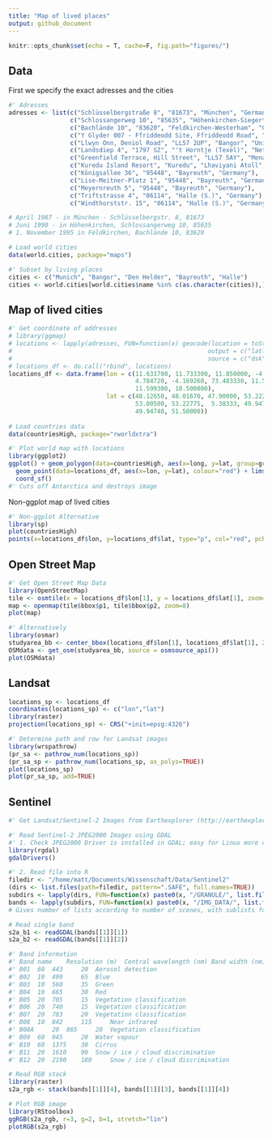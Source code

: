 ```yaml
---
title: "Map of lived places"
output: github_document
---
```


```r
knitr::opts_chunk$set(echo = T, cache=F, fig.path="figures/")
```

## Data

First we specify the exact adresses and the cities

```r
#' Adresses
adresses <- list(c("Schlüsselbergstraße 8", "81673", "München", "Germany"), 
                 c("Schlossangerweg 10", "85635", "Höhenkirchen-Siegertsbrunn", "Germany"),
                 c("Bachlände 10", "83620", "Feldkirchen-Westerham", "Germany"),
                 c("Y Glyder 007 - Ffriddeodd Site, Ffriddeodd Road", "LL57 2JY", "Bangor", "United Kingdom"),
                 c("Llwyn Onn, Deniol Road", "LL57 2UP", "Bangor", "United Kingdom"),
                 c("Landsdiep 4", "1797 SZ", "'t Horntje (Texel)", "Netherlands"),
                 c("Greenfield Terrace, Hill Street", "LL57 5AY", "Menai Bridge", "United Kingdom"),
                 c("Kuredu Island Resort", "Kuredu", "Lhaviyani Atoll", "Maldives"),
                 c("Königsallee 36", "95448", "Bayreuth", "Germany"),
                 c("Lise-Meitner-Platz 1", "95448", "Bayreuth", "Germany"),
                 c("Meyernreuth 5", "95448", "Bayreuth", "Germany"),
                 c("Triftstrasse 4", "06114", "Halle (S.)", "Germany"),
                 c("Windthorststr. 15", "06114", "Halle (S.)", "Germany"))

# April 1987 - in München - Schlüsselbergstr. 8, 81673
# Juni 1990 - in Höhenkirchen, Schlossangerweg 10, 85635
# 1. November 1995 in Feldkirchen, Bachlände 10, 83620

# Load world cities
data(world.cities, package="maps")

#' Subset by living places
cities <- c("Munich", "Bangor", "Den Helder", "Bayreuth", "Halle")
cities <- world.cities[world.cities$name %in% c(as.character(cities)),]
```

## Map of lived cities

```r
#' Get coordinate of addresses
# library(ggmap)
# locations <- lapply(adresses, FUN=function(x) geocode(location = toString(x), 
#                                                      output = c("latlon"), 
#                                                      source = c("dsk")))
# locations_df <- do.call("rbind", locations)
locations_df <- data.frame(lon = c(11.631700, 11.733300, 11.850000, -4.113668, -4.113668,
                                   4.784720, -4.169260, 73.483330, 11.599300, 11.599300,
                                   11.599300, 10.500000), 
                           lat = c(48.12650, 48.01670, 47.90000, 53.22200, 53.22200, 
                                   53.00500, 53.22775,  5.38333, 49.94740, 49.94740,
                                   49.94740, 51.50000))
                           
# Load countries data
data(countriesHigh, package="rworldxtra")

#' Plot world map with locations
library(ggplot2)
ggplot() + geom_polygon(data=countriesHigh, aes(x=long, y=lat, group=group), colour="black", fill="gray50") + 
  geom_point(data=locations_df, aes(x=lon, y=lat), colour="red") + lims(x=c(-180,180), y=c(-90,90)) + 
  coord_sf()
#' Cuts off Antarctica and destroys image
```

Non-ggplot map of lived cities

```r
#' Non-ggplot Alternative
library(sp)
plot(countriesHigh)
points(x=locations_df$lon, y=locations_df$lat, type="p", col="red", pch=16)
```

## Open Street Map

```r
#' Get Open Street Map Data
library(OpenStreetMap)
tile <- osmtile(x = locations_df$lon[1], y = locations_df$lat[1], zoom=8, type="osm")
map <- openmap(tile$bbox$p1, tile$bbox$p2, zoom=8)
plot(map)

#' Alternatively
library(osmar)
studyarea_bb <- center_bbox(locations_df$lon[1], locations_df$lat[1], 2000, 2000)
OSMdata <- get_osm(studyarea_bb, source = osmsource_api())
plot(OSMdata)
```

## Landsat

```r
locations_sp <- locations_df
coordinates(locations_sp) <- c("lon","lat")
library(raster)
projection(locations_sp) <- CRS("+init=epsg:4326")

#' Determine path and row for Landsat images
library(wrspathrow)
(pr_sa <- pathrow_num(locations_sp))
(pr_sa_sp <- pathrow_num(locations_sp, as_polys=TRUE))
plot(locations_sp)
plot(pr_sa_sp, add=TRUE)
```

## Sentinel

```r
#' Get Landsat/Sentinel-2 Images from Earthexplorer (http://earthexplorer.usgs.gov/, user: mb_eco)

#' Read Sentinel-2 JPEG2000 Images using GDAL
#' 1. Check JPEG2000 Driver is installed in GDAL; easy for Linux more challenging for Windows
library(rgdal)
gdalDrivers()

#' 2. Read file into R
filedir <- "/home/matt/Documents/Wissenschaft/Data/Sentinel2"
(dirs <- list.files(path=filedir, pattern=".SAFE", full.names=TRUE))
subdirs <- lapply(dirs, FUN=function(x) paste0(x, "/GRANULE/", list.files(paste0(x, "/GRANULE/"))))
bands <- lapply(subdirs, FUN=function(x) paste0(x, "/IMG_DATA/", list.files(paste0(x, "/IMG_DATA/"))))
# Gives number of lists according to number of scenes, with sublists for all bands!

# Read single band
s2a_b1 <- readGDAL(bands[[1]][1])
s2a_b2 <- readGDAL(bands[[1]][2])

#' Band information
#' Band name	Resolution (m)	Central wavelength (nm)	Band width (nm)	Purpose
#' B01 	60 	443 	20 	Aerosol detection
#' B02 	10 	490 	65 	Blue
#' B03 	10 	560 	35 	Green
#' B04 	10 	665 	30 	Red
#' B05 	20 	705 	15 	Vegetation classification
#' B06 	20 	740 	15 	Vegetation classification
#' B07 	20 	783 	20 	Vegetation classification
#' B08 	10 	842 	115 	Near infrared
#' B08A 	20 	865 	20 	Vegetation classification
#' B09 	60 	945 	20 	Water vapour
#' B10 	60 	1375 	30 	Cirrus
#' B11 	20 	1610 	90 	Snow / ice / cloud discrimination
#' B12 	20 	2190 	180 	Snow / ice / cloud discrimination

# Read RGB stack
library(raster)
s2a_rgb <- stack(bands[[1]][4], bands[[1]][3], bands[[1]][4])

# Plot RGB image
library(RStoolbox)
ggRGB(s2a_rgb, r=3, g=2, b=1, stretch="lin")
plotRGB(s2a_rgb)
```
